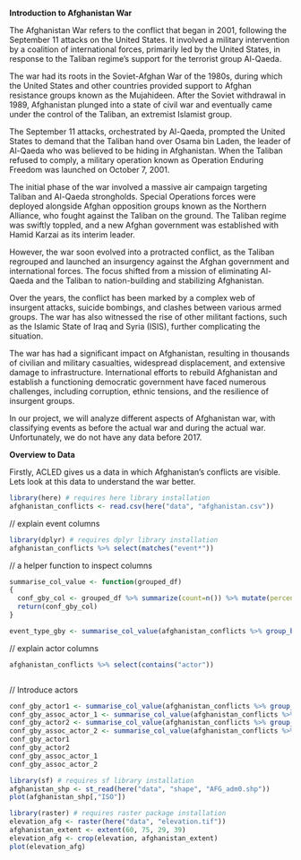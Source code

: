 
**Introduction to Afghanistan War**

The Afghanistan War refers to the conflict that began in 2001, following the September 11 attacks on the United States. It involved a military intervention by a coalition of international forces, primarily led by the United States, in response to the Taliban regime's support for the terrorist group Al-Qaeda.

The war had its roots in the Soviet-Afghan War of the 1980s, during which the United States and other countries provided support to Afghan resistance groups known as the Mujahideen. After the Soviet withdrawal in 1989, Afghanistan plunged into a state of civil war and eventually came under the control of the Taliban, an extremist Islamist group.

The September 11 attacks, orchestrated by Al-Qaeda, prompted the United States to demand that the Taliban hand over Osama bin Laden, the leader of Al-Qaeda who was believed to be hiding in Afghanistan. When the Taliban refused to comply, a military operation known as Operation Enduring Freedom was launched on October 7, 2001.

The initial phase of the war involved a massive air campaign targeting Taliban and Al-Qaeda strongholds. Special Operations forces were deployed alongside Afghan opposition groups known as the Northern Alliance, who fought against the Taliban on the ground. The Taliban regime was swiftly toppled, and a new Afghan government was established with Hamid Karzai as its interim leader.

However, the war soon evolved into a protracted conflict, as the Taliban regrouped and launched an insurgency against the Afghan government and international forces. The focus shifted from a mission of eliminating Al-Qaeda and the Taliban to nation-building and stabilizing Afghanistan.

Over the years, the conflict has been marked by a complex web of insurgent attacks, suicide bombings, and clashes between various armed groups. The war has also witnessed the rise of other militant factions, such as the Islamic State of Iraq and Syria (ISIS), further complicating the situation.

The war has had a significant impact on Afghanistan, resulting in thousands of civilian and military casualties, widespread displacement, and extensive damage to infrastructure. International efforts to rebuild Afghanistan and establish a functioning democratic government have faced numerous challenges, including corruption, ethnic tensions, and the resilience of insurgent groups.

In our project, we will analyze different aspects of Afghanistan war, with classifying events as before the actual war and during the actual war. Unfortunately, we do not have any data before 2017.

**Overview to Data**

Firstly, ACLED gives us a data in which Afghanistan's conflicts are visible. Lets look at this data to understand the war better.

```r
library(here) # requires here library installation
afghanistan_conflicts <- read.csv(here("data", "afghanistan.csv"))
```

// explain event columns

```r
library(dplyr) # requires dplyr library installation
afghanistan_conflicts %>% select(matches("event*"))
```

// a helper function to inspect columns

```r
summarise_col_value <- function(grouped_df)
{
  conf_gby_col <- grouped_df %>% summarize(count=n()) %>% mutate(percentage = count/ sum(count) * 100) %>% arrange(desc(percentage))
  return(conf_gby_col)
}
```

```r
event_type_gby <- summarise_col_value(afghanistan_conflicts %>% group_by(event_type))
```

// explain actor columns

```r
afghanistan_conflicts %>% select(contains("actor"))
```

```{}
```

// Introduce actors

```r
conf_gby_actor1 <- summarise_col_value(afghanistan_conflicts %>% group_by(actor1))
conf_gby_assoc_actor_1 <- summarise_col_value(afghanistan_conflicts %>% group_by(assoc_actor_1))
conf_gby_actor2 <- summarise_col_value(afghanistan_conflicts %>% group_by(actor2))
conf_gby_assoc_actor_2 <- summarise_col_value(afghanistan_conflicts %>% group_by(assoc_actor_2))
conf_gby_actor1
conf_gby_actor2
conf_gby_assoc_actor_1
conf_gby_assoc_actor_2
```

```r
library(sf) # requires sf library installation
afghanistan_shp <- st_read(here("data", "shape", "AFG_adm0.shp"))
plot(afghanistan_shp[,"ISO"])
```

```r
library(raster) # requires raster package installation
elevation_afg <- raster(here("data", "elevation.tif"))
afghanistan_extent <- extent(60, 75, 29, 39)
elevation_afg <- crop(elevation, afghanistan_extent)
plot(elevation_afg)
```
